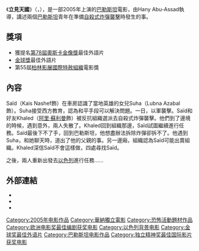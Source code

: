 {{noteTA
|G1=Movie
|T=zh-tw:天堂不遠;zh-cn:天堂此时;zh-hk:立見天國;
|1=zh-tw:天堂不遠;zh-cn:天堂此时;zh-hk:立見天國;
}}

《'''立見天國'''》（{{lang-ar|'''الجنّة الآن'''}}，{{Lang-en|''Paradise Now''}}），是一部2005年上演的[[巴勒斯坦|巴勒斯坦]]電影，由Hany Abu-Assad執導，講述兩個[[巴勒斯坦|巴勒斯坦]]青年在準備[[自殺式炸彈襲擊|自殺式炸彈襲擊]]時發生的事。

== 獎項 ==
* 獲提名[[第78屆奧斯卡金像獎|第78屆奧斯卡金像獎]]最佳外語片
* [[金球獎_(影視獎項)|金球獎]]最佳外語片
* 第55屆[[柏林影展|柏林影展]][[國際特赦組織|國際特赦組織]]電影獎

== 內容 ==
Saïd（Kais Nashef飾）在車房認識了當地英雄的女兒Suha（Lubna Azabal飾）。Suha接受西方教育，認為和平手段可以解決問題。一日，以軍襲擊。Saïd和好友Khaled（[[阿里·蘇利曼|阿里·蘇利曼]]飾）被反抗組織選派去自殺式炸彈襲擊。他們到了邊境的時候，遇到意外，兩人失散了。Khaled回到組織那邊，Saïd試圖繼續進行任務。Saïd最後下不了手，回到巴勒斯坦，他想盡辦法拆除炸彈卻拆不了。他遇到Suha，和她聊天時，道出了他的父親的事。另一邊廂，組織認為Saïd可能出賣組織。Khaled深信Saïd不會這樣做，四處尋找Saïd。

之後，兩人重新出發去[[以色列|以色列]]進行任務……

== 外部連結 ==
* {{imdb title|id=0445620}}
* {{douban|1419941}}
* {{Amg movie|322231}}
{{独立精神奖最佳国际影片}}
{{金球奖最佳外语片}}
{{國家評論協會獎最佳外語片}}
{{Authority control}}
{{DEFAULTSORT:Aljnh Alan}}
[[Category:2005年电影作品|Category:2005年电影作品]]
[[Category:華納獨立電影|Category:華納獨立電影]]
[[Category:恐怖活動題材作品|Category:恐怖活動題材作品]]
[[Category:欧洲电影奖最佳编剧获奖电影|Category:欧洲电影奖最佳编剧获奖电影]]
[[Category:以色列背景电影|Category:以色列背景电影]]
[[Category:金球奖最佳外语片|Category:金球奖最佳外语片]]
[[Category:巴勒斯坦电影作品|Category:巴勒斯坦电影作品]]
[[Category:独立精神奖最佳国际影片获奖电影|Category:独立精神奖最佳国际影片获奖电影]]